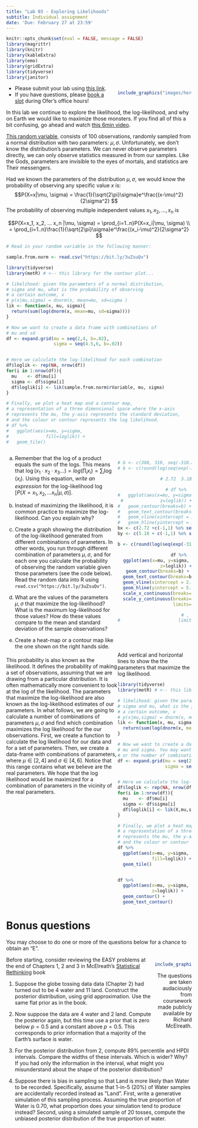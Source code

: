 ```yaml
---
title: "Lab 03 - Exploring Likelihoods"
subtitle: Individual assignment
date: 'Due: February 27 at 23:59'
---
```


<style>
.column-left{
  float: left;
  width: 60%;
  text-align: left;
}
.column-right-small{
  float: right;
  width: 20%;
  text-align: right;
  padding-left: 10px;
}

.column-right-large{
  float: right;
  width: 40%;
  text-align: right;
  padding-left: 10px;
}

.column-full{
  float: none;
  width: 100%;
  text-align: left;
}


.RUsers {
  padding: 1em;
  background: aliceblue;
  color: black;
}


.SPSS {
  padding: 1em;
  background: whitesmoke;
  color: black;
}

</style>


```r
knitr::opts_chunk$set(eval = FALSE, message = FALSE)
library(magrittr)
library(knitr)
library(kableExtra)
library(emo)
library(gridExtra)
library(tidyverse)
library(janitor)
```


<div class="column-right-large">


```r

include_graphics("images/herebedragons.jpg")

```

</div>


* Please submit your lab using [this link](https://docs.google.com/forms/d/e/1FAIpQLSfXX-wXNueJqj85Dv-Y2but1v7ejVigK4V5nGH7l3yK2QDGSw/viewform).   
* If you have questions, please [book a slot](https://bit.ly/OferMeet) during Ofer's office hours!


In this lab we continue to explore the likelihood, the log-likelihood, and why on Earth we would like to maximize those monsters. If you find all of this a bit confusing, go ahead and watch [this 6min video](https://bit.ly/3LIobzf). 


[This random variable](https://bit.ly/3uZsuQv), consists of 100 observations, randomly sampled from a normal distribution with two parameters: $\mu, \sigma$. Unfortunately, we don't know the distribution's parameters. We can never observe parameters directly, we can only observe statistics measured in from our samples. Like the Gods, parameters are invisible to the eyes of mortals, and statistics are Their messengers. 

Had we known the parameters of the distribution  $\mu, \sigma$, we would know the probability of observing any specific value $x$ is:
$$P(X=x|\mu, \sigma) = \frac{1}{\sqrt{2\pi}\sigma}e^\frac{(x-\mu)^2}{2\sigma^2} $$ 
The probability of observing multiple independent values  $x_1, x_2, ..., x_n$ is 

$$P(X=x_1, x_2, ... x_n |\mu, \sigma) = \prod_{i=1..n}P(X=x_i|\mu, \sigma) \\
= \prod_{i=1..n}\frac{1}{\sqrt{2\pi}\sigma}e^\frac{(x_i-\mu)^2}{2\sigma^2} $$ 

```r
# Read in your random variable in the following manner:

sample.from.norm <- read.csv("https://bit.ly/3uZsuQv")


```



```r
library(tidyverse)
library(metR) # <-- this library for the contour plot...

# likelihood: given the parameters of a normal distribution, 
# sigma and mu, what is the probability of observing 
# a certain outcome, x
# p(x|mu,sigma) = dnorm(x, mean=mu, sd=sigma )
lik <- function(x, mu, sigma){
  return(sum(log(dnorm(x, mean=mu, sd=sigma))))  
}

# Now we want to create a data frame with combinations of 
# mu and sd
df <- expand.grid(mu = seq(2,4, b=.02), 
                  sigma = seq(4.5,6, b=.02))


# Here we calculate the log-likelihood for each combination
df$loglik <- rep(NA, nrow(df))
for(i in 1:nrow(df)){
  mu    <- df$mu[i]
  sigma <- df$sigma[i]
  df$loglik[i] <- lik(sample.from.norm$rVariable, mu, sigma)
}

# Finally, we plot a heat map and a contour map, 
# a representation of a three dimensional space where the x-axis
# represents the mu, the y-axis represents the standard deviation, 
# and the colour or contour represents the log likelihood.
# df %>%  
#   ggplot(aes(x=mu, y=sigma, 
#              fill=loglik)) +
#   geom_tile()



```

 
<div class="column-right-large">

```r
# b <- c(308, 310, seq(-310.8,-308, by=0.2))
# b <- c(round(log(seq(exp(-315), exp(-306.3258), length.out=9)),2))

# 2.72  5.18

# df %>%  
#   ggplot(aes(x=mu, y=sigma, 
#              z=loglik)) +
#   geom_contour(breaks=b) + 
#   geom_text_contour(breaks=b) + 
#   geom_vline(xintercept = 2.72) + 
#   geom_hline(yintercept = 5.18)
bx <- c(2.72 +c(-1,1) %o% seq(0,2,by=.2))
by <- c(5.18 + c(-1,1) %o% seq(0,2,by=.2))  

b <- c(round(log(seq(exp(-315), exp(-306.3258), length.out=9)),2))

df %>%  
  ggplot(aes(x=mu, y=sigma, 
             z=loglik)) +
  geom_contour(breaks=b) + 
  geom_text_contour(breaks=b) + 
  geom_vline(xintercept = 2.72, color="grey", alpha=.8) + 
  geom_hline(yintercept = 5.18, color="grey", alpha=.8) + 
  scale_x_continuous(breaks=2.72 +c(-1,1)*seq(0,2,by=.2))+ 
  scale_y_continuous(breaks=5.18 +c(-1,1)*seq(0,2,by=.2), 
                     limits=c(4.5,6))

# , 
#                      limits=c(4.5,6)
  
```

<br/>
<br/>
</div>

<div class="column-left" >

This probability is also known as the likelihood. It defines the probability of making a set of observations, assuming that we are drawing from a particular distribution. It is often mathematically more convenient to look at the log of the likelihood. The parameters that maximize the log-likelihood are also known as the log-likelihood estimates of our parameters. In what follows, we are going to calculate a number of combinations of parameters $\mu, \sigma$ and find which combination maximizes the log likelihood for the our observations. First, we create a function to calculate the log likelihood for our data and for a set of parameters. Then, we create a data-frame with combinations of parameters, where $\mu\in[2,4]$ and $\sigma\in[4,6]$. Notice that this range contains what we believe are the  real parameters. We hope that the log likelihood would be maximized for a combination of parameters in the vicinity of the real parameters. 
</div><div class="column-full" >

a. Remember that the log of a product equals the sum of the logs. This means that $\log(x_1\cdot x_2\cdot x_3...) = log(\prod_i x_i) = \sum_i \log( x_i)$. Using this equation, *write an expression* for the log-likelihood $\log\Big[P(X=x_1, x_2, ... x_n |\mu, \sigma)\Big]$. 

b. Instead of maximizing the likelihood, it is common practice to maximize the log-likelihood. Can you explain why? 

c. Create a graph showing the distribution of the log-likelihood generated from different combinations of parameters. In other words, you run through different combination of parameters $\mu, \sigma$, and for each one you calculate the probability of observing the random variable given those parameters (see the code below). Read the random data into R using `read.csv("https://bit.ly/3uZsuQv")`.

d. What are the values of the parameters $\mu, \sigma$ that maximize the log-likelihood? What is the maximum log-likelihood for those values? How do these values compare to the mean and standard deviation of the sample observations?

e. Create a heat-map or a contour map like the one shown on the right hands side. Add vertical and horizontal lines to show the the parameters that maximize the log likelihood. 

```r

library(tidyverse)
library(metR) # <-- this library for the contour plot...

# likelihood: given the parameters of a normal distribution, 
# sigma and mu, what is the probability of observing 
# a certain outcome, x
# p(x|mu,sigma) = dnorm(x, mean=mu, sd=sigma )
lik <- function(x, mu, sigma){
  return(sum(log(dnorm(x, mean=mu, sd=sigma))))  
}

# Now we want to create a data frame with combinations of 
# mu and sigma. You may want to decrease the range of parameters
# or the number of combinations to improve your plot.
df <- expand.grid(mu = seq(2,4, b=.02), 
                  sigma = seq(4,6, b=.02))


# Here we calculate the log-likelihood for each combination
df$loglik <- rep(NA, nrow(df))
for(i in 1:nrow(df)){
  mu    <- df$mu[i]
  sigma <- df$sigma[i]
  df$loglik[i] <- lik(X,mu,sigma)
}

# Finally, we plot a heat map and a contour map, 
# a representation of a three dimensional space where the x-axis
# represents the mu, the y-axis represents the standard deviation, 
# and the colour or contour represents the log likelihood.
df %>%
  ggplot(aes(x=mu, y=sigma,
             fill=loglik)) +
  geom_tile()


df %>%  
  ggplot(aes(x=mu, y=sigma, 
             z=loglik)) +
  geom_contour() + 
  geom_text_contour() 

```

</div>


# Bonus questions 

You may choose to do one or more of the questions below for a chance to obtain an "E".


<div class="column-right-small">


```r

include_graphics("images/rethinking.png")

```
The questions are taken audaciously from coursework made publicly available by Richard McElreath.  
</div>


Before starting, consider reviewing the EASY problems at the end of Chapters 1, 2 and 3 in McElreath's [Statistical Rethinking](https://xcelab.net/rm/statistical-rethinking/) book

1. Suppose the globe tossing data data (Chapter 2) had turned out to be 4 water and 11 land. Construct the posterior distribution, using grid approximation. Use the same flat prior as in the book.

2. Now suppose the data are 4 water and 2 land. Compute the posterior again, but this time use a prior that is zero below $p = 0.5$ and a constant above $p = 0.5$. This corresponds to prior information that a majority of the Earth’s surface is water.

3. For the posterior distribution from 2, compute 89% percentile and HPDI intervals. Compare the widths of these intervals. Which is wider? Why? If you had only the information in the interval, what might you misunderstand about the shape of the posterior distribution?

4. Suppose there is bias in sampling so that Land is more likely than Water to be recorded. Specifically, assume that 1-in-5
(20%) of Water samples are accidentally recorded instead as ”Land”. First, write a generative simulation of this sampling process. Assuming the true proportion of Water is 0.70, what proportion does your simulation tend to produce instead? Second, using a simulated sample of 20 tosses, compute the unbiased posterior distribution of the true proportion of water.


